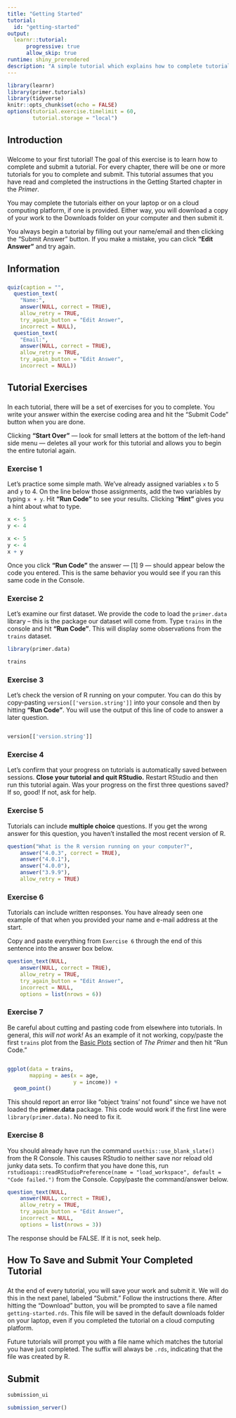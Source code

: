 ```yaml
---
title: "Getting Started"
tutorial:
  id: "getting-started"
output:
  learnr::tutorial:
      progressive: true
      allow_skip: true
runtime: shiny_prerendered
description: "A simple tutorial which explains how to complete tutorials."
---
```


```r
library(learnr)
library(primer.tutorials)
library(tidyverse)
knitr::opts_chunk$set(echo = FALSE)
options(tutorial.exercise.timelimit = 60, 
        tutorial.storage = "local") 
```


<!-- Plan is that students are told to read the Getting Started chapter before the first class. We want them to, at least, install R/RStudio before the first class. Then, in class, we do this tutorial together. Given that structure, we should make this a bit longer and ensure that all the important things in Getting Started have, in fact, been done. Key example is usethis::blank_slate(). -->

## Introduction
###

Welcome to your first tutorial! The goal of this exercise is to learn how to complete and submit a tutorial. For every chapter, there will be one or more tutorials for you to complete and submit. This tutorial assumes that you have read and completed the instructions in the Getting Started chapter in the *Primer*. 

You may complete the tutorials either on your laptop or on a cloud computing platform, if one is provided. Either way, you will download a copy of your work to the Downloads folder on your computer and then submit it.

You always begin a tutorial by filling out your name/email and then clicking the "Submit Answer" button. If you make a mistake, you can click **"Edit Answer"** and try again. 


## Information
###

```r
quiz(caption = "",
  question_text(
    "Name:",
    answer(NULL, correct = TRUE),
    allow_retry = TRUE,
    try_again_button = "Edit Answer",
    incorrect = NULL),
  question_text(
    "Email:",
    answer(NULL, correct = TRUE),
    allow_retry = TRUE,
    try_again_button = "Edit Answer",
    incorrect = NULL))
```


## Tutorial Exercises 
###

In each tutorial, there will be a set of exercises for you to complete. You write your answer within the exercise coding area and hit the "Submit Code" button when you are done.

Clicking **"Start Over"** --- look for small letters at the bottom of the left-hand side menu --- deletes all your work for this tutorial and allows you to begin the entire tutorial again.

### Exercise 1

Let's practice some simple math. We've already assigned variables `x` to 5 and `y` to 4. On the line below those assignments, add the two variables by typing `x + y`. Hit **"Run Code"** to see your results. Clicking "**Hint"** gives you a hint about what to type. 

```r
x <- 5
y <- 4
```

```r
x <- 5
y <- 4
x + y
```

Once you click **"Run Code"** the answer --- [1] 9 --- should appear below the code you entered. This is the same behavior you would see if you ran this same code in the Console.

### Exercise 2

Let's examine our first dataset. We provide the code to load the `primer.data` library -- this is the package our dataset will come from. Type `trains` in the console and hit **"Run Code"**. This will display some observations from the `trains` dataset. 

```r
library(primer.data)
```

```r
trains
```

### Exercise 3

Let's check the version of R running on your computer. You can do this by copy-pasting `version[['version.string']]` into your console and then by hitting **"Run Code"**. You will use the output of this line of code to answer a later question. 

```r

```

```r
version[['version.string']]
```

### Exercise 4

Let's confirm that your progress on tutorials is automatically saved between sessions. **Close your tutorial and quit RStudio.** Restart RStudio and then run this tutorial again. Was your progress on the first three questions saved? If so, good! If not, ask for help. 

### Exercise 5

Tutorials can include **multiple choice** questions. If you get the wrong answer for this question, you haven't installed the most recent version of R. 

```r
question("What is the R version running on your computer?",
    answer("4.0.3", correct = TRUE),
    answer("4.0.1"),
    answer("4.0.0"),
    answer("3.9.9"),
    allow_retry = TRUE)
```

### Exercise 6

Tutorials can include written responses. You have already seen one example of that when you provided your name and e-mail address at the start.

Copy and paste everything from `Exercise 6` through the end of this sentence into the answer box below.

```r
question_text(NULL,
    answer(NULL, correct = TRUE),
    allow_retry = TRUE,
    try_again_button = "Edit Answer",
    incorrect = NULL,
    options = list(nrows = 6))
```

### Exercise 7

Be careful about cutting and pasting code from elsewhere into tutorials. In general, *this will not work!* As an example of it not working, copy/paste the first `trains` plot from the [Basic Plots](https://ppbds.github.io/primer/visualization.html#basic-plots) section of *The Primer* and then hit "Run Code."

```r

```


```r
ggplot(data = trains, 
       mapping = aes(x = age, 
                     y = income)) + 
  geom_point()
```

This should report an error like "object 'trains' not found" since we have not loaded the **primer.data** package. This code would work if the first line were `library(primer.data)`. No need to fix it.

### Exercise 8

You should already have run the command `usethis::use_blank_slate()` from the R Console. This causes RStudio to neither save nor reload old junky data sets. To confirm that you have done this, run `rstudioapi::readRStudioPreference(name = "load_workspace", default = "Code failed.")` from the Console. Copy/paste the command/answer below.

```r
question_text(NULL,
    answer(NULL, correct = TRUE),
    allow_retry = TRUE,
    try_again_button = "Edit Answer",
    incorrect = NULL,
    options = list(nrows = 3))
```

The response should be FALSE. If it is not, seek help.


## How To Save and Submit Your Completed Tutorial
###

At the end of every tutorial, you will save your work and submit it. We will do this in the next panel, labeled "Submit." Follow the instructions there. After hitting the "Download" button, you will be prompted to save a file named `getting-started.rds`. This file will be saved in the default downloads folder on your laptop, even if you completed the tutorial on a cloud computing platform.

Future tutorials will prompt you with a file name which matches the tutorial you have just completed. The suffix will always be `.rds`, indicating that the file was created by R.


## Submit

```r
submission_ui
```

```r
submission_server()
```

